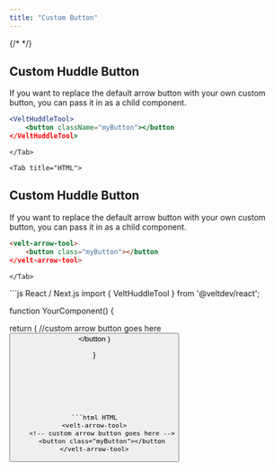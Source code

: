 ```yaml
---
title: "Custom Button"
---
```

{/* <script>var SUPERFLOW_TOOLBAR_API_KEY="aU1MxKP0rca2UXwKi8bl"; var SUPERFLOW_TOOLBAR_PROJECT_ID="8447060215973283";</script> */}



<Tabs>
    <Tab title="React / Next.js">

## Custom Huddle Button

If you want to replace the default arrow button with your own custom button, you can pass it in as a child component.

```jsx
<VeltHuddleTool>
    <button className="myButton"></button
</VeltHuddleTool>
```
    </Tab>

    <Tab title="HTML">
## Custom Huddle Button

If you want to replace the default arrow button with your own custom button, you can pass it in as a child component.

```html HTML
<velt-arrow-tool>
    <button class="myButton"></button
</velt-arrow-tool>
```


    </Tab>

</Tabs>


<RequestExample>
```js React / Next.js
import { VeltHuddleTool } from '@veltdev/react';

function YourComponent() {

return (
    <VeltHuddleTool>
        //custom arrow button goes here
        <button className="myButton"></button
    </VeltHuddleTool>
  )
  
}
```




   

```html HTML
<velt-arrow-tool>
    <!-- custom arrow button goes here -->
    <button class="myButton"></button
</velt-arrow-tool>
```

</RequestExample>
 